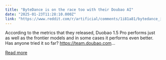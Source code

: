 ```yaml
---
title: "ByteDance is on the race too with their Doubao AI"
date: "2025-01-23T11:28:10.000Z"
link: "https://www.reddit.com/r/artificial/comments/1i81a81/bytedance_is_on_the_race_too_with_their_doubao_ai/"
---
```


According to the metrics that they released, Duobao 1.5 Pro performs just as well as the frontier models and in some cases it performs even better. Has anyone tried it so far?
 https://team.doubao.com...

[Read more](https://www.reddit.com/r/artificial/comments/1i81a81/bytedance_is_on_the_race_too_with_their_doubao_ai/)
